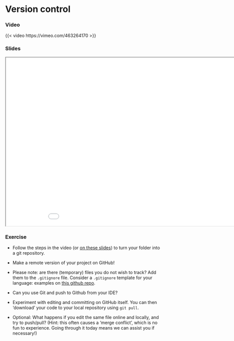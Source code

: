 # Version control

### Video

{{< video https://vimeo.com/463264170 >}}

### Slides

```{=html}
<iframe class="slide-deck" src="../slides/slides_version_control.html" title="Version Control" width="960" height="540">
</iframe>
```



### Exercise

* Follow the steps in the video (or [on these slides](slides/slides_project-setup.html#17)) to turn your folder into a git repository.

* Make a remote version of your project on GitHub!

* Please note: are there (temporary) files you do not wish to track?
  Add them to the `.gitignore` file.
  Consider a `.gitignore` template for your language: examples on [this github repo](https://github.com/github/gitignore).

* Can you use Git and push to Github from your IDE?

* Experiment with editing and committing on GitHub itself. You can then 'download' your code to your local repository using `git pull`.

* Optional: What happens if you edit the same file online and locally, and try to push/pull?
  (Hint: this often causes a 'merge conflict', which is no fun to experience.
  Going through it today means we can assist you if necessary!)